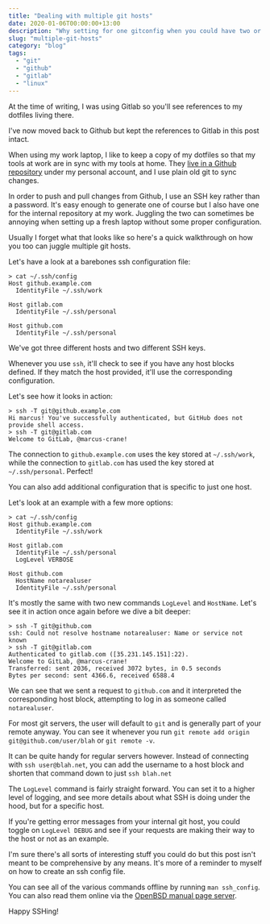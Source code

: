 ```yaml
---
title: "Dealing with multiple git hosts"
date: 2020-01-06T00:00:00+13:00
description: "Why setting for one gitconfig when you could have two or more"
slug: "multiple-git-hosts"
category: "blog"
tags:
  - "git"
  - "github"
  - "gitlab"
  - "linux"
---
```



<Notice emoji="⏰" title="Some things have changed since I first wrote this">
At the time of writing, I was using Gitlab so you'll see references to my dotfiles living there.

I've now moved back to Github but kept the references to Gitlab in this post intact.
</Notice>

When using my work laptop, I like to keep a copy of my dotfiles so that my tools at work are in sync with my tools at home. They [live in a Github repository](https://github.com/marcus-crane/dotfiles) under my personal account, and I use plain old git to sync changes.

In order to push and pull changes from Github, I use an SSH key rather than a password. It's easy enough to generate one of course but I also have one for the internal repository at my work. Juggling the two can sometimes be annoying when setting up a fresh laptop without some proper configuration.

Usually I forget what that looks like so here's a quick walkthrough on how you too can juggle multiple git hosts.

Let's have a look at a barebones ssh configuration file:

```shell
> cat ~/.ssh/config
Host github.example.com
  IdentityFile ~/.ssh/work

Host gitlab.com
  IdentityFile ~/.ssh/personal

Host github.com
  IdentityFile ~/.ssh/personal
```

We've got three different hosts and two different SSH keys.

Whenever you use `ssh`, it'll check to see if you have any host blocks defined. If they match the host provided, it'll use the corresponding configuration.

Let's see how it looks in action:

```shell
> ssh -T git@github.example.com
Hi marcus! You've successfully authenticated, but GitHub does not provide shell access.
> ssh -T git@gitlab.com
Welcome to GitLab, @marcus-crane!
```

The connection to `github.example.com` uses the key stored at `~/.ssh/work`, while the connection to `gitlab.com` has used the key stored at `~/.ssh/personal`. Perfect!

You can also add additional configuration that is specific to just one host.

Let's look at an example with a few more options:

```shell
> cat ~/.ssh/config
Host github.example.com
  IdentityFile ~/.ssh/work

Host gitlab.com
  IdentityFile ~/.ssh/personal
  LogLevel VERBOSE

Host github.com
  HostName notarealuser
  IdentityFile ~/.ssh/personal
```

It's mostly the same with two new commands `LogLevel` and `HostName`. Let's see it in action once again before we dive a bit deeper:

```shell
> ssh -T git@github.com
ssh: Could not resolve hostname notarealuser: Name or service not known
> ssh -T git@gitlab.com
Authenticated to gitlab.com ([35.231.145.151]:22).
Welcome to GitLab, @marcus-crane!
Transferred: sent 2036, received 3072 bytes, in 0.5 seconds
Bytes per second: sent 4366.6, received 6588.4
```

We can see that we sent a request to `github.com` and it interpreted the corresponding host block, attempting to log in as someone called `notarealuser`.

For most git servers, the user will default to `git` and is generally part of your remote anyway. You can see it whenever you run `git remote add origin git@github.com/user/blah` or `git remote -v`.

It can be quite handy for regular servers however. Instead of connecting with `ssh user@blah.net`, you can add the username to a host block and shorten that command down to just `ssh blah.net`

The `LogLevel` command is fairly straight forward. You can set it to a higher level of logging, and see more details about what SSH is doing under the hood, but for a specific host.

If you're getting error messages from your internal git host, you could toggle on `LogLevel DEBUG` and see if your requests are making their way to the host or not as an example.

I'm sure there's all sorts of interesting stuff you could do but this post isn't meant to be comprehensive by any means. It's more of a reminder to myself on how to create an ssh config file.

You can see all of the various commands offline by running `man ssh_config`. You can also read them online via the [OpenBSD manual page server](https://man.openbsd.org/ssh_config).

Happy SSHing!
